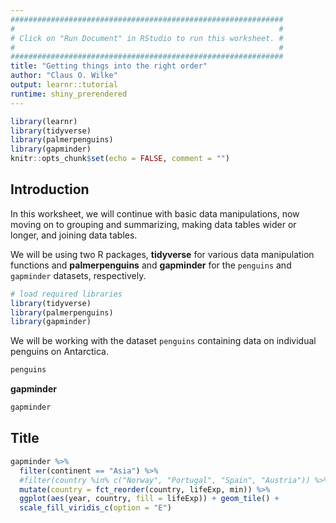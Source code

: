 ```yaml
---
#############################################################
#                                                           #
# Click on "Run Document" in RStudio to run this worksheet. #
#                                                           #
#############################################################
title: "Getting things into the right order"
author: "Claus O. Wilke"
output: learnr::tutorial
runtime: shiny_prerendered
---
```


```r
library(learnr)
library(tidyverse)
library(palmerpenguins)
library(gapminder)
knitr::opts_chunk$set(echo = FALSE, comment = "")
```

## Introduction

In this worksheet, we will continue with basic data manipulations, now moving on to grouping and summarizing, making data tables wider or longer, and joining data tables.

We will be using two R packages, **tidyverse** for various data manipulation functions and **palmerpenguins** and **gapminder** for the `penguins` and `gapminder` datasets, respectively.


```r
# load required libraries
library(tidyverse)
library(palmerpenguins)
library(gapminder)
```


We will be working with the dataset `penguins` containing data on individual penguins on Antarctica.
```r
penguins
```


**gapminder**
```r
gapminder
```

## Title

```r
gapminder %>%
  filter(continent == "Asia") %>%
  #filter(country %in% c("Norway", "Portugal", "Spain", "Austria")) %>%
  mutate(country = fct_reorder(country, lifeExp, min)) %>%
  ggplot(aes(year, country, fill = lifeExp)) + geom_tile() +
  scale_fill_viridis_c(option = "E")
```

